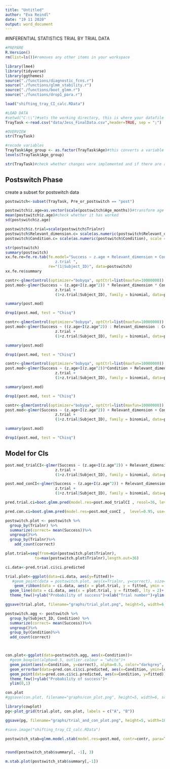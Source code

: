 ```yaml
---
title: "Untitled"
author: "Eva Reindl"
date: "19 11 2020"
output: word_document
---
```


#INFERENTIAL STATISTICS TRIAL BY TRIAL DATA

```r
#PREPARE
R.Version()
rm(list=ls())#removes any other items in your workspace

library(lme4)
library(tidyverse)
library(ggthemes)
source("./functions/diagnostic_fcns.r")
source("./functions/glmm_stability.r")
source("./functions/boot_glmm.r")
source("./functions/drop1_para.r")

load("shifting_tray_CI_calc.RData")

```

```r
#LOAD DATA
#setwd("C:\\")#sets the working directory, this is where your datafile is
TrayTask <-read.csv("data/Jess_FinalData.csv",header=TRUE, sep = ";")
```

```r
#OVERVIEW
str(TrayTask)

#recode variables
TrayTask$Age_group <- as.factor(TrayTask$Age)#this converts a variable classified as continuous into a categorical variable
levels(TrayTask$Age_group)

str(TrayTask)#check whether changes were implemented and if there are any outstanding issues
```

## Postswitch Phase
create a subset for postswitch data
```r
postswitch<-subset(TrayTask, Pre_or_postswitch == "post")

postswitch$z.age=as.vector(scale(postswitch$Age_months))#transform age to mean of 0 and SD of 1
mean(postswitch$z.age)#check whether it has worked
sd(postswitch$z.age)
```
```r

postswitch$z.trial=scale(postswitch$Trialnr)
postswitch$Relevant_dimension.c= scale(as.numeric(postswitch$Relevant_dimension), scale = FALSE)
postswitch$Condition.c= scale(as.numeric(postswitch$Condition), scale = FALSE)

str(postswitch)
summary(postswitch)
xx.fe.re=fe.re.tab(fe.model="Success ~ z.age + Relevant_dimension + Condition + 
                      z.trial ",
                   re="(1|Subject_ID)", data=postswitch)
xx.fe.re$summary


```
```r
contr<-glmerControl(optimizer="bobyqa", optCtrl=list(maxfun=10000000))
post.mod<-glmer(Success ~ (z.age+I(z.age^2)) * Relevant_dimension * Condition + 
                      z.trial + 
                      (1+z.trial|Subject_ID), family = binomial, data=postswitch,control=contr)

summary(post.mod)

drop1(post.mod, test = "Chisq")

```



```r
contr<-glmerControl(optimizer="bobyqa", optCtrl=list(maxfun=10000000))
post.mod<-glmer(Success ~ ((z.age+I(z.age^2)) : Relevant_dimension : Condition)^2 + 
                      z.trial + 
                      (1+z.trial|Subject_ID), family = binomial, data=postswitch,control=contr)

summary(post.mod)

drop1(post.mod, test = "Chisq")

```



```r
contr<-glmerControl(optimizer="bobyqa", optCtrl=list(maxfun=10000000))
post.mod<-glmer(Success ~ (z.age+I(z.age^2))*Condition + Relevant_dimension+
                      z.trial + 
                      (1+z.trial|Subject_ID), family = binomial, data=postswitch,control=contr)

summary(post.mod)

drop1(post.mod, test = "Chisq")

```

```r
contr<-glmerControl(optimizer="bobyqa", optCtrl=list(maxfun=10000000))
post.mod<-glmer(Success ~ (z.age+I(z.age^2)) + Relevant_dimension + Condition + 
                      z.trial + 
                      (1+z.trial|Subject_ID), family = binomial, data=postswitch,control=contr)

summary(post.mod)

drop1(post.mod, test = "Chisq")

```

## Model for CIs
```r
post.mod_trialCI<-glmer(Success ~ (z.age+I(z.age^2)) + Relevant_dimension.c + Condition.c + 
                      z.trial + 
                      (1+z.trial|Subject_ID), family = binomial, data=postswitch,control=contr)
```

```r
post.mod_conCI<-glmer(Success ~ (z.age+I(z.age^2)) + Relevant_dimension.c + Condition + 
                      z.trial + 
                      (1+z.trial|Subject_ID), family = binomial, data=postswitch,control=contr)
```


```r
pred.trial.ci=boot.glmm.pred(model.res=post.mod_trialCI , resol=36, level=0.95, use="z.trial", n.cores="all-1", para=T)

pred.con.ci=boot.glmm.pred(model.res=post.mod_conCI ,  level=0.95, use="Condition", n.cores="all-1", para=T)
```

```r
postswitch.plot <- postswitch %>%
  group_by(Trialnr) %>% 
  summarize(correct= mean(Success))%>%
  ungroup()%>%
  group_by(Trialnr)%>%
    add_count(correct)

plot.trial=seq(from=min(postswitch.plot$Trialnr),
             to=max(postswitch.plot$Trialnr),length.out=36)

ci.data<-pred.trial.ci$ci.predicted 

trial.plot<-ggplot(data=ci.data, aes(y=fitted))+
   #geom_point(data = postswitch.plot, aes(x=Trialnr, y=correct), size=postswitch.plot$n)+
    geom_ribbon(data = ci.data, aes(x = plot.trial, y = fitted, ymin = lower.cl, ymax = upper.cl), fill = "grey", alpha = 0.5) +
  geom_line(data = ci.data, aes(x = plot.trial, y = fitted), lty = 2)+
  theme_few()+ylab("Probability of success")+xlab("Trial number")+ylim(0,1)

ggsave(trial.plot, filename="graphs/trial_plot.png", height=5, width=6, scale=0.7)
```
```r
postswitch.agg <- postswitch %>%
  group_by(Subject_ID, Condition) %>% 
  summarize(correct= mean(Success))%>%
  ungroup()%>%
  group_by(Condition)%>%
  add_count(correct)



con.plot<-ggplot(data=postswitch.agg, aes(x=Condition))+
  #geom_boxplot(alpha=0.5, outlier.colour = "white")+ 
  geom_point(aes(x=Condition, y=correct), alpha=0.5, color="darkgrey", size=postswitch.agg$n)+
  geom_errorbar(data=pred.con.ci$ci.predicted, aes(x=Condition, ymin=lower.cl,ymax=upper.cl), width=0.2)+
  geom_point(data=pred.con.ci$ci.predicted, aes(x=Condition, y=fitted))+
  theme_few()+ylab("Probability of success")+
  ylim(0,1)

con.plot
#ggsave(con.plot, filename="graphs/con_plot.png", height=5, width=6, scale=0.7)

library(cowplot)
pg<-plot_grid(trial.plot, con.plot, labels = c("A", "B"))

ggsave(pg, filename="graphs/trial_and_con_plot.png", height=5, width=10, scale=0.7)
```

```r
#save.image("shifting_tray_CI_calc.RData")
```


```r
postswitch_stab=glmm.model.stab(model.res=post.mod, contr=contr, para=T)


round(postswitch_stab$summary[, -1], 3)

m.stab.plot(postswitch_stab$summary[,-1])
```

